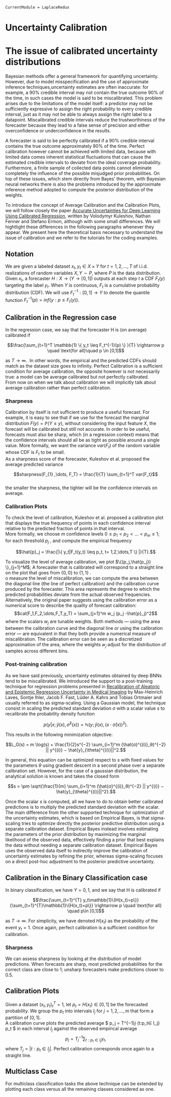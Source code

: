 

``` @meta
CurrentModule = LaplaceRedux
```

# Uncertainty Calibration

# The issue of calibrated uncertainty distributions


Bayesian methods offer a general framework for quantifying uncertainty. However, due to model misspecification and the use of approximate inference techniques,uncertainty estimates are often inaccurate: for example, a 90% credible interval may not contain the true outcome 90% of the time, in such cases the model is said to be miscalibrated. This problem arises due to the limitations of the model itself: a predictor may not be sufficiently expressive to assign the right probability to every credible interval, just as it may not be able to always assign the right label to a datapoint. Miscalibrated credible intervals reduce the trustworthiness of the  forecaster because they lead to a false sense of precision  and either overconfidence or underconfidence in the results.

A forecaster is said to be perfectly calibrated if a 90% credible interval contains the true outcome approximately 90% of the time. Perfect calibration however cannot be achieved with limited data, because with limited data comes inherent statistical fluctuations that can cause the estimated credible intervals to deviate from the ideal coverage probability. Furthermore, a finite sample of collected data points cannot eliminate completely the influence of the possible misjudged prior probabilities. 
On top of these issues, which stem directly from Bayes' theorem, with Bayesian neural networks there is also the problems introduced by the approximate inference method adopted to compute the posterior distribution of the weights.

To introduce the concept of Average Calibration and the Calibration Plots, we will follow closely the paper [Accurate Uncertainties for Deep Learning Using Calibrated Regression](https://arxiv.org/abs/1807.00263), written by Volodymyr Kuleshov, Nathan Fenner and Stefano Ermon, although with some small differences. We will hightlight these differences in the following paragraphs whenever they appear. We present here the theoretical basis necessary to understand the issue of calibration and we refer to the tutorials for the coding examples.

## Notation
We are given a labeled dataset $x_t, y_t \in X \times Y$ for $t = 1, 2, ..., T$ of i.i.d. realizations of random variables $X, Y \sim P$, where $P$ is the data distribution. 
Given $x_t$, a forecaster $H : X \rightarrow (Y \rightarrow [0, 1])$ outputs at each step $t$ a CDF $F_t(y)$ targeting the label $y_t$. When $Y$ is continuous, $F_t$ is a cumulative probability distribution (CDF).  We will use $F^{−1}_t: [0, 1] → Y$ to denote the quantile function $F^{−1}_t (p) = inf\{y : p ≤ F_t(y)\}$.

## Calibration in the Regression case
In the regression case, we say that the forecaster H is  (on average) calibrated if

$$\frac{\sum_{t=1}^T \mathbb{1} \{ y_t \leq F_t^{-1}(p)  \} }{T} \rightarrow p \quad \text{for all}\quad  p \in [0,1]$$

as $T \rightarrow \infty$.\  In other words, the empirical and the predicted CDFs should match as the dataset size goes to infinity.
Perfect Calibration is a sufficient condition for average calibration, the opposite however is not necessarily true: a model can be average calibrated but not perfectly calibrated.\
From now on when we talk about calibration we will implicitly talk about average calibration rather than perfect calibration. 


### Sharpness 
Calibration by itself is not sufficient to produce a useful forecast. For example, it is easy to see that if we use for the forecast the marginal distribution $F(y) = \mathbb{P}(Y ≤ y)$, without considering the input feature $X$, the forecast will be calibrated but still not accurate. In order to be useful, forecasts must also be sharp, which (in a regression context) means that the confidence intervals should all be as tight as possible around a single value. More formally, we want the variance $var(F_t)$ of the random variable whose CDF is $F_t$ to be small.\
As  a sharpness score of the forecaster, Kuleshov et al. proposed the average predicted variance

$$sharpness(F_{1} ,\dots, F_T) = \frac{1}{T} \sum_{t=1}^T var{F_t}$$ \
the smaller the sharpness, the tighter will be the confidence intervals on average.

### Calibration Plots 

To check the level of calibration, Kuleshov et al. proposed a calibration plot that displays the true frequency of points in each confidence interval relative to the predicted fraction of points in that interval.\
More formally, we choose $m$ confidence levels $0 ≤ p_1 < p_2 < . . . < p_m ≤ 1$; for each threshold $p_j$ , and compute the empirical frequency

$$\hat{p}_j = \frac{|\{ y_t|F_t(y_t) \leq p_t, t= 1,2,\dots,T    \} |}{T}.$$

To visualize the level of average calibration, we plot $\{(p_j,\hat{p_j}) \}_{j=1}^M$; A forecaster that is calibrated  will correspond to a straight line on the plot that goes from $\{0,0\}$ to $\{1,1\}$ . \
o measure the level of miscalibration, we can compute the area between the diagonal line (the line of perfect calibration) and the calibration curve produced by the forecaster. This area represents the degree to which the predicted probabilities deviate from the actual observed frequencies.
Alternatively, the original paper suggests using the calibration error as a numerical score to describe the quality of forecast calibration:
$$cal(F_1,F_2,\dots,F_T,y_T) = \sum_{j=1}^m w_j (p_j -\hat{p}_j)^2$$
where the scalars $w_j$ are tunable weights. 
Both methods — using the area between the calibration curve and the diagonal line or using the calibration error — are equivalent in that they both provide a numerical measure of miscalibration. The calibration error can be seen as a discretized approximation of the area, where the weights $𝑤_𝑗$ adjust for the distribution of samples across different bins.

 
### Post-training calibration
As we  have said previously, uncertainty estimates obtained by deep BNNs tend to be miscalibrated. We introduced the support to a post-training technique for regression problems presented in  [Recalibration of Aleatoric and Epistemic Regression Uncertainty in Medical Imaging](https://arxiv.org/abs/2104.12376)
by Max-Heinrich Laves, Sontje Ihler, Jacob F. Fast, Lüder A. Kahrs and Tobias Ortmaier and usually referred to as sigma-scaling. Using a Gaussian model, the technique consist in scaling the predicted standard deviation $\sigma$ with a scalar value $s$ to recalibrate the probability density function

$$p(y|x; \hat{y}(x), \hat{σ}^2(x)) = \mathbb{N}( y; \hat{y}(x),(s  \cdot  \hat{σ}(x))^2 ).$$ 

This results in the following minimization objective:

$$L_G(s) = m \log(s) + \frac{1}{2}s^{−2} \sum_{i=1}^m (\hat{σ}^{(i)}_θ)^{−2} || y^{(i)} − \hat{y}_{\theta}^{(i)}||^2.$$

In general, this equation can be optimized  respect to $s$ with fixed values for the parameters $\theta$ using gradient descent in a second phase over a separate calibration set.  However, for the case of a gaussian distribution, the analytical solution is known  and takes the closed form

$$s = \pm \sqrt{\frac{1}{m} \sum_{i=1}^m (\hat{σ}^{(i)}_θ)^{−2} || y^{(i)} − \hat{y}_{\theta}^{(i)}||^2}.$$

Once the scalar $s$ is computed, all we have to do to obtain better calibrated predictions is to multiply the predicted standard deviation with the scalar.
The main difference from the other supported technique for optimization of the uncertainty estimates, which is based on Empirical Bayes, is that sigma-scaling tries to optimize directly the posterior predictive distribution using a separate calibration dataset. Empirical Bayes instead involves estimating the parameters of the prior distribution by maximizing the marginal likelihood of the observed data, effectively finding a prior that best explains the data without needing a separate calibration dataset. Empirical Bayes uses the observed data itself to indirectly improve the calibration of uncertainty estimates by refining the prior, whereas sigma-scaling focuses on a direct post-hoc adjustment to the posterior predictive uncertainty.


## Calibration in the Binary Classification case


In binary classification, we have $Y = {0, 1}$, and we say that H is calibrated if 

$$\frac{\sum_{t=1}^{T} y_t\mathbb{1}\{H(x_t)=p\}}{\sum_{t=1}^{T}\mathbb{1}\{H(x_t)=p\}} \rightarrow p \quad \text{for all} \quad p\in [0,1]$$

as $T \rightarrow \infty$. For simplicity, we have denoted  $H(x_t)$ as the probability of the event $y_t=1$. Once again, perfect calibration is a sufficient condition for calibration.


### Sharpness 
We can  assess sharpness by looking at the distribution of model predictions. When forecasts are sharp, most
predicted probabilities for the correct class are close to $1$; unsharp forecasters make predictions closer to $0.5$.


## Calibration Plots
 Given a dataset ${(x_t, y_t)}^T_t=1$, let $p_t = H(x_t) ∈ [0, 1]$ be the forecasted probability. We group the $p_t$ into intervals $I_j$ for
$j = 1, 2, ..., m$ that form a partition of $[0, 1]$. \
A calibration curve plots the predicted average $ p_j = T^{−1}_j \sum_{t:p_t∈ I_j} p_t $ in each interval $I_j$ against the observed empirical average 
$$p_j = T^{−1}_j \sum_{t:p_t ∈ I_j}y_t,$$ where $T_j = |{t : p_t ∈ I_j}|$. Perfect calibration corresponds once again to a straight line.



## Multiclass Case
For multiclass classification tasks the above technique can be extended by plotting each class versus all the remaining classes considered as one.
